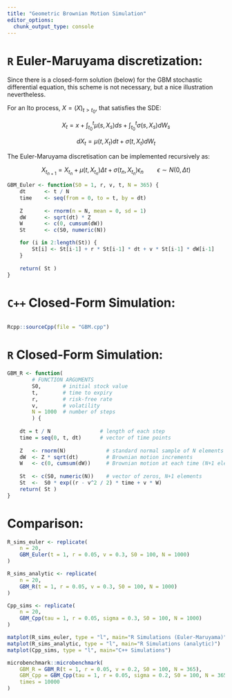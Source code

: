 ```yaml
---
title: "Geometric Brownian Motion Simulation"
editor_options: 
  chunk_output_type: console
---
```


# `R` Euler-Maruyama discretization:

Since there is a closed-form solution (below) for the GBM stochastic differential equation, this scheme is not necessary, but a nice illustration nevertheless.

For an Ito process, $X=(X)_{t>t_0}$, that satisfies the SDE:

$$
X_t = x + \int_{t_0}^t\mu(s,X_s)ds + \int_{t_0}^t\sigma(s,X_s)dW_s
$$

$$
dX_t = \mu(t,X_t)dt + \sigma(t,X_t)dW_t
$$

The Euler-Maruyama discretisation can be implemented recursively as:

$$
X_{t_{n+1}} = X_{t_n} + \mu(t,X_{t_n})\Delta t + \sigma(t_n,X_{t_n})\epsilon_n
\qquad 
\epsilon \sim N(0,\Delta t)
$$

```r
GBM_Euler <- function(S0 = 1, r, v, t, N = 365) {
    dt      <- t / N
    time    <- seq(from = 0, to = t, by = dt)
    
    Z       <- rnorm(n = N, mean = 0, sd = 1)
    dW      <- sqrt(dt) * Z
    W       <- c(0, cumsum(dW))
    St      <- c(S0, numeric(N))

    for (i in 2:length(St)) {
        St[i] <- St[i-1] + r * St[i-1] * dt + v * St[i-1] * dW[i-1]
    }
    
    return( St )
}
```

# `C++` Closed-Form Simulation:

```Rcpp

```

```r
Rcpp::sourceCpp(file = "GBM.cpp")
```

# `R` Closed-Form Simulation:

```r
GBM_R <- function(
        # FUNCTION ARGUMENTS
        S0,       # initial stock value
        t,        # time to expiry
        r,        # risk-free rate
        v,        # volatility 
        N = 1000  # number of steps
        ) {
    
    dt = t / N                # length of each step
    time = seq(0, t, dt)      # vector of time points
    
    Z   <- rnorm(N)             # standard normal sample of N elements
    dW  <- Z * sqrt(dt)         # Brownian motion increments
    W   <- c(0, cumsum(dW))     # Brownian motion at each time (N+1 elements)
    
    St  <- c(S0, numeric(N))    # vector of zeros, N+1 elements
    St  <-  S0 * exp((r - v^2 / 2) * time + v * W)
    return( St )
}
```

# Comparison:

```r
R_sims_euler <- replicate(
    n = 20,
    GBM_Euler(t = 1, r = 0.05, v = 0.3, S0 = 100, N = 1000)
)

R_sims_analytic <- replicate(
    n = 20,
    GBM_R(t = 1, r = 0.05, v = 0.3, S0 = 100, N = 1000)
)

Cpp_sims <- replicate(
    n = 20,
    GBM_Cpp(tau = 1, r = 0.05, sigma = 0.3, S0 = 100, N = 1000)
)

matplot(R_sims_euler, type = "l", main="R Simulations (Euler-Maruyama)")
matplot(R_sims_analytic, type = "l", main="R Simulations (analytic)")
matplot(Cpp_sims, type = "l", main="C++ Simulations")

microbenchmark::microbenchmark(
    GBM_R = GBM_R(t = 1, r = 0.05, v = 0.2, S0 = 100, N = 365),
    GBM_Cpp = GBM_Cpp(tau = 1, r = 0.05, sigma = 0.2, S0 = 100, N = 365),
    times = 10000
)
```






